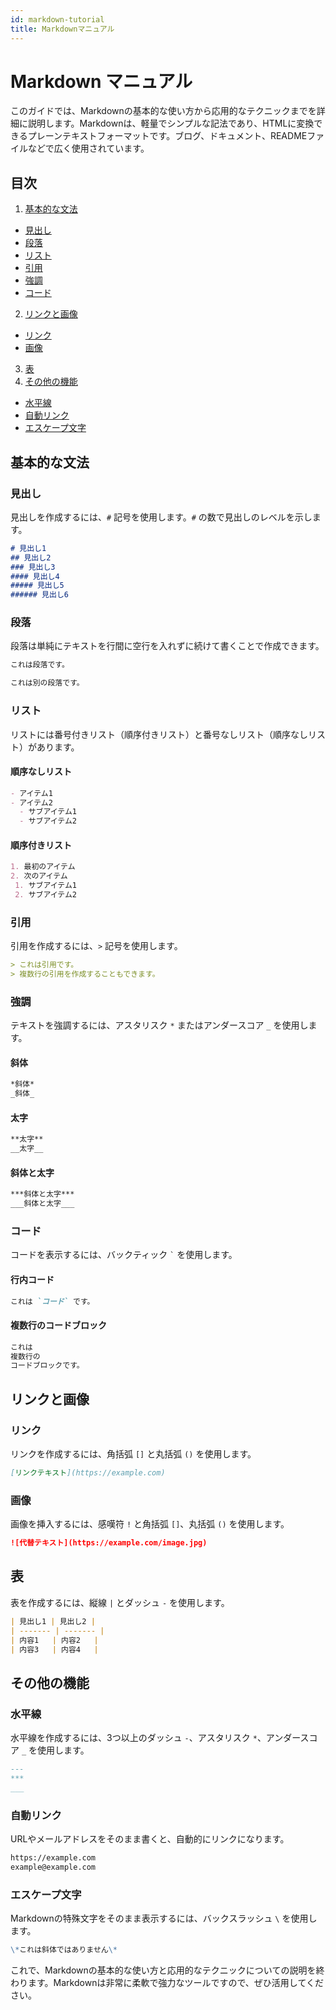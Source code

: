```yaml
---
id: markdown-tutorial
title: Markdownマニュアル
---
```


# Markdown マニュアル

このガイドでは、Markdownの基本的な使い方から応用的なテクニックまでを詳細に説明します。Markdownは、軽量でシンプルな記法であり、HTMLに変換できるプレーンテキストフォーマットです。ブログ、ドキュメント、READMEファイルなどで広く使用されています。

## 目次
1. [基本的な文法](#基本的な文法)
 - [見出し](#見出し)
 - [段落](#段落)
 - [リスト](#リスト)
 - [引用](#引用)
 - [強調](#強調)
 - [コード](#コード)
2. [リンクと画像](#リンクと画像)
 - [リンク](#リンク)
 - [画像](#画像)
3. [表](#表)
4. [その他の機能](#その他の機能)
 - [水平線](#水平線)
 - [自動リンク](#自動リンク)
 - [エスケープ文字](#エスケープ文字)

## 基本的な文法

### 見出し
見出しを作成するには、`#` 記号を使用します。`#` の数で見出しのレベルを示します。

```markdown
# 見出し1
## 見出し2
### 見出し3
#### 見出し4
##### 見出し5
###### 見出し6
```

### 段落
段落は単純にテキストを行間に空行を入れずに続けて書くことで作成できます。

```markdown
これは段落です。

これは別の段落です。
```

### リスト
リストには番号付きリスト（順序付きリスト）と番号なしリスト（順序なしリスト）があります。

#### 順序なしリスト
```markdown
- アイテム1
- アイテム2
  - サブアイテム1
  - サブアイテム2
```

#### 順序付きリスト
```markdown
1. 最初のアイテム
2. 次のアイテム
 1. サブアイテム1
 2. サブアイテム2
```

### 引用
引用を作成するには、`>` 記号を使用します。

```markdown
> これは引用です。
> 複数行の引用を作成することもできます。
```

### 強調
テキストを強調するには、アスタリスク `*` またはアンダースコア `_` を使用します。

#### 斜体
```markdown
*斜体*
_斜体_
```

#### 太字
```markdown
**太字**
__太字__
```

#### 斜体と太字
```markdown
***斜体と太字***
___斜体と太字___
```

### コード
コードを表示するには、バックティック `` ` `` を使用します。

#### 行内コード
```markdown
これは `コード` です。
```

#### 複数行のコードブロック
```markdown
これは
複数行の
コードブロックです。
```

## リンクと画像

### リンク
リンクを作成するには、角括弧 `[]` と丸括弧 `()` を使用します。

```markdown
[リンクテキスト](https://example.com)
```

### 画像
画像を挿入するには、感嘆符 `!` と角括弧 `[]`、丸括弧 `()` を使用します。

```markdown
![代替テキスト](https://example.com/image.jpg)
```

## 表
表を作成するには、縦線 `|` とダッシュ `-` を使用します。

```markdown
| 見出し1 | 見出し2 |
| ------- | ------- |
| 内容1   | 内容2   |
| 内容3   | 内容4   |
```

## その他の機能

### 水平線
水平線を作成するには、3つ以上のダッシュ `-`、アスタリスク `*`、アンダースコア `_` を使用します。

```markdown
---
***
___
```

### 自動リンク
URLやメールアドレスをそのまま書くと、自動的にリンクになります。

```markdown
https://example.com
example@example.com
```

### エスケープ文字
Markdownの特殊文字をそのまま表示するには、バックスラッシュ `\` を使用します。

```markdown
\*これは斜体ではありません\*
```

これで、Markdownの基本的な使い方と応用的なテクニックについての説明を終わります。Markdownは非常に柔軟で強力なツールですので、ぜひ活用してください。
